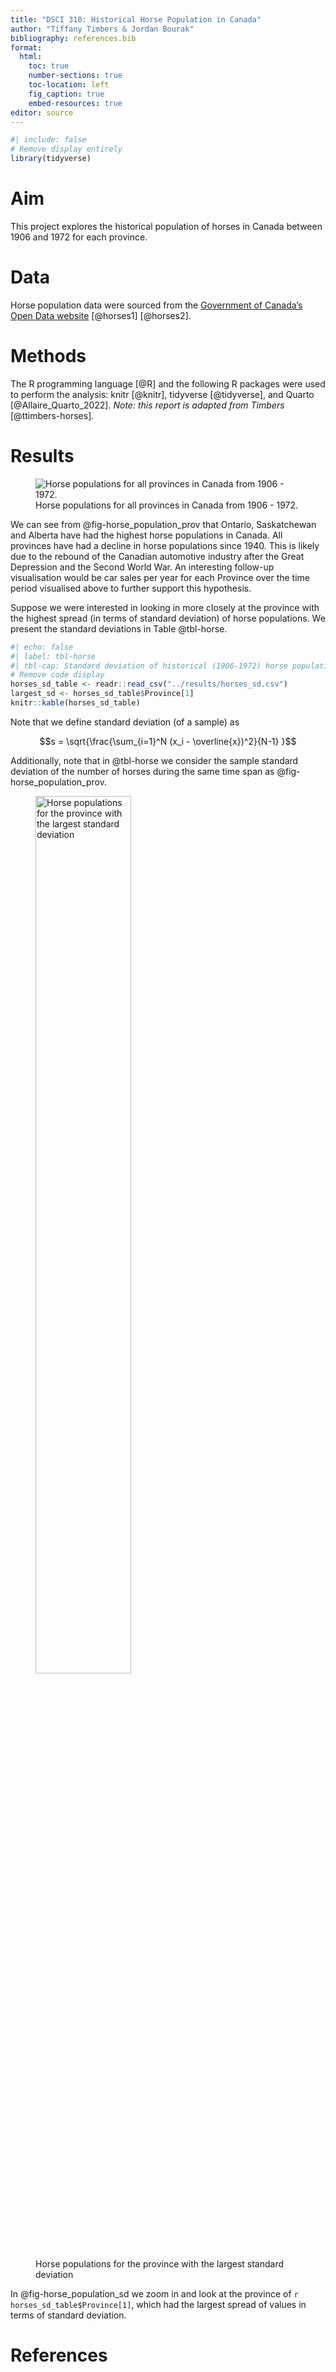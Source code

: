```yaml
---
title: "DSCI 310: Historical Horse Population in Canada"
author: "Tiffany Timbers & Jordan Bourak"
bibliography: references.bib
format:
  html:
    toc: true
    number-sections: true
    toc-location: left
    fig_caption: true
    embed-resources: true
editor: source
---
```


```r
#| include: false
# Remove display entirely
library(tidyverse)
```

# Aim

This project explores the historical population of horses in Canada between 1906 and 1972 for each province.

# Data

Horse population data were sourced from the [Government of Canada's Open Data website](http://open.canada.ca/en/open-data) [@horses1] [@horses2].

# Methods

The R programming language [@R] and the following R packages were used to perform the analysis: knitr [@knitr], tidyverse [@tidyverse], and Quarto [@Allaire_Quarto_2022]. *Note: this report is adapted from Timbers* [@ttimbers-horses]*.*

# Results

![Horse populations for all provinces in Canada from 1906 - 1972.](../results/horse_pops_plot.png){#fig-horse_population_prov}

We can see from @fig-horse_population_prov that Ontario, Saskatchewan and Alberta have had the highest horse populations in Canada. All provinces have had a decline in horse populations since 1940. This is likely due to the rebound of the Canadian automotive industry after the Great Depression and the Second World War. An interesting follow-up visualisation would be car sales per year for each Province over the time period visualised above to further support this hypothesis.

Suppose we were interested in looking in more closely at the province with the highest spread (in terms of standard deviation) of horse populations. We present the standard deviations in Table @tbl-horse.

```r
#| echo: false
#| label: tbl-horse
#| tbl-cap: Standard deviation of historical (1906-1972) horse populations for each Canadian province.
# Remove code display
horses_sd_table <- readr::read_csv("../results/horses_sd.csv")
largest_sd <- horses_sd_table$Province[1]
knitr::kable(horses_sd_table)
```

Note that we define standard deviation (of a sample) as

$$s = \sqrt{\frac{\sum_{i=1}^N (x_i - \overline{x})^2}{N-1} }$$

Additionally, note that in @tbl-horse we consider the sample standard deviation of the number of horses during the same time span as @fig-horse_population_prov.

![Horse populations for the province with the largest standard deviation](../results/horse_pop_plot_largest_sd.png){#fig-horse_population_sd width=60%}

In @fig-horse_population_sd we zoom in and look at the province of `r horses_sd_table$Province[1]`, which had the largest spread of values in terms of standard deviation.

# References
